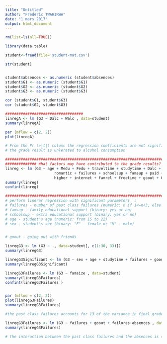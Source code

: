 ---
title: "Untitled"
author: "Frederic TWAHIRWA"
date: "1 mars 2017"
output: html_document
---
```{r}

rm(list=ls(all=TRUE))

```



```{r }

library(data.table)

```


```{r}

student<-fread(file='student-mat.csv')

str(student)


student$absences <- as.numeric (student$absences)
student$G1 <- as.numeric (student$G1)
student$G2 <- as.numeric (student$G2)
student$G3 <- as.numeric (student$G3)

cor (student$G1, student$G3)
cor (student$G2, student$G3)

###################################
linregA <- lm (G3 ~ Dalc + Walc , data=student)
summary(linregA)

par (mflow = c(2, 2))
plot(linregA)

# From the Pr (>|t|) column the regression coefficients are not significant, and then we cannot reject the null hypothesis
# the grade result is unlerated to alcohol consumption

######################################################################################
############## What factors may have contributed to the grade results? ###########
linreg <- lm (G3 ~ age + Medu + Fedu + traveltime + studytime + Dalc + Walc + absences +
                      romantic + failures + schoolsup + famsup + paid + activities + nursery +
                      higher + internet + famrel + freetime + goout + G1 + G2 , data=student)
summary(linreg)
confint(linreg)

##########################################################################################
# perform linerar regression with significant parameters  : 
# failures - number of past class failures (numeric: n if 1<=n<3, else 4)
# famsup - family educational support (binary: yes or no)
# schoolsup - extra educational support (binary: yes or no)
# age - student's age (numeric: from 15 to 22)
# sex - student's sex (binary: "F" - female or "M" - male)


# goout - going out with friends

linregG3 <- lm (G3 ~ ., data=student[, c(1:30, 33)])
summary(linregG3)

linregG3Significant <- lm (G3 ~ sex + age + studytime + failures + goout + schoolsup + famsup , data=student)
summary(linregG3Significant)

linregG3Failures <- lm (G3 ~ famsize , data=student)
summary(linregG3Failures)
confint(linregG3Failures )


par (mflow = c(2, 2))
plot(linregG3Failures)
summary(linregG3Failures)

#the past class failures accounts for 13 of the variance in final grade 

linregG3Failures <- lm (G3 ~ failures + goout + failures:absences , data=student)
summary(linregG3Failures)

# the interaction between the past class failures and the absences is significant and increases the R-squared at 0.165 
```
